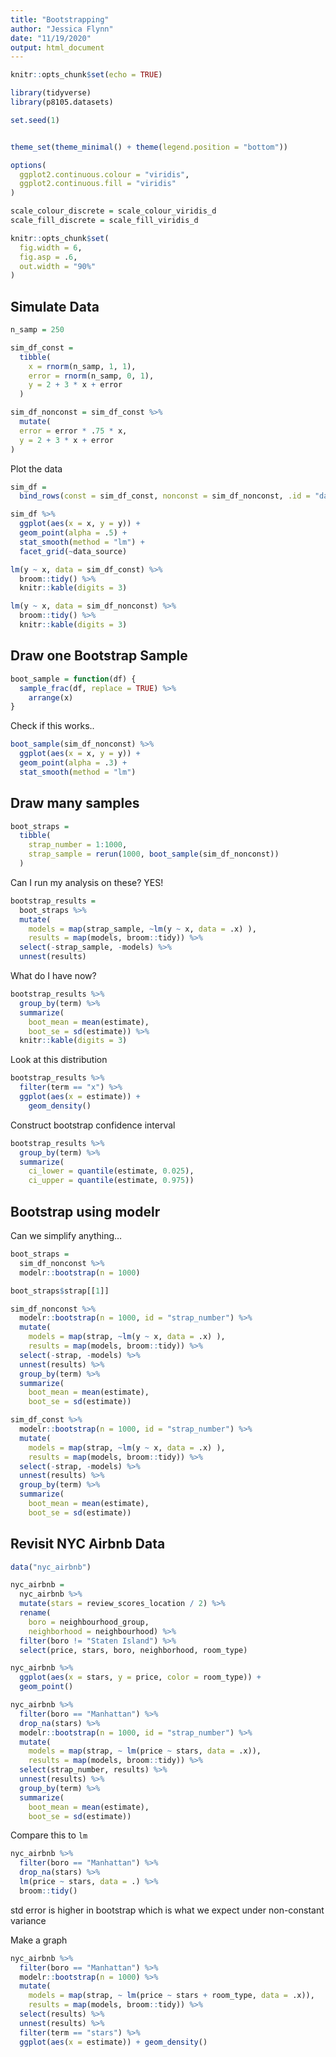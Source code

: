 ```yaml
---
title: "Bootstrapping"
author: "Jessica Flynn"
date: "11/19/2020"
output: html_document
---
```


```r
knitr::opts_chunk$set(echo = TRUE)
```


```r
library(tidyverse)
library(p8105.datasets)

set.seed(1)


theme_set(theme_minimal() + theme(legend.position = "bottom"))

options(
  ggplot2.continuous.colour = "viridis",
  ggplot2.continuous.fill = "viridis"
)

scale_colour_discrete = scale_colour_viridis_d
scale_fill_discrete = scale_fill_viridis_d

knitr::opts_chunk$set(
  fig.width = 6,
  fig.asp = .6,
  out.width = "90%"
)
```

## Simulate Data

```r
n_samp = 250

sim_df_const = 
  tibble(
    x = rnorm(n_samp, 1, 1),
    error = rnorm(n_samp, 0, 1),
    y = 2 + 3 * x + error
  )

sim_df_nonconst = sim_df_const %>% 
  mutate(
  error = error * .75 * x,
  y = 2 + 3 * x + error
)

```

Plot the data

```r
sim_df = 
  bind_rows(const = sim_df_const, nonconst = sim_df_nonconst, .id = "data_source") 

sim_df %>% 
  ggplot(aes(x = x, y = y)) + 
  geom_point(alpha = .5) +
  stat_smooth(method = "lm") +
  facet_grid(~data_source) 
```


```r
lm(y ~ x, data = sim_df_const) %>% 
  broom::tidy() %>% 
  knitr::kable(digits = 3)

lm(y ~ x, data = sim_df_nonconst) %>% 
  broom::tidy() %>% 
  knitr::kable(digits = 3)
```

## Draw one Bootstrap Sample

```r
boot_sample = function(df) {
  sample_frac(df, replace = TRUE) %>% 
    arrange(x)
}
```

Check if this works..

```r
boot_sample(sim_df_nonconst) %>% 
  ggplot(aes(x = x, y = y)) + 
  geom_point(alpha = .3) +
  stat_smooth(method = "lm")
```

## Draw many samples

```r
boot_straps = 
  tibble(
    strap_number = 1:1000,
    strap_sample = rerun(1000, boot_sample(sim_df_nonconst))
  )
```

Can I run my analysis on these? YES!

```r
bootstrap_results = 
  boot_straps %>% 
  mutate(
    models = map(strap_sample, ~lm(y ~ x, data = .x) ),
    results = map(models, broom::tidy)) %>% 
  select(-strap_sample, -models) %>% 
  unnest(results) 
```

What do I have now?

```r
bootstrap_results %>% 
  group_by(term) %>% 
  summarize(
    boot_mean = mean(estimate),
    boot_se = sd(estimate)) %>% 
  knitr::kable(digits = 3)
```

Look at this distribution

```r
bootstrap_results %>% 
  filter(term == "x") %>%
  ggplot(aes(x = estimate)) + 
    geom_density()
```

Construct bootstrap confidence interval

```r
bootstrap_results %>% 
  group_by(term) %>% 
  summarize(
    ci_lower = quantile(estimate, 0.025), 
    ci_upper = quantile(estimate, 0.975))

```

## Bootstrap using modelr

Can we simplify anything...


```r
boot_straps = 
  sim_df_nonconst %>% 
  modelr::bootstrap(n = 1000)

boot_straps$strap[[1]]
```



```r
sim_df_nonconst %>% 
  modelr::bootstrap(n = 1000, id = "strap_number") %>% 
  mutate(
    models = map(strap, ~lm(y ~ x, data = .x) ),
    results = map(models, broom::tidy)) %>% 
  select(-strap, -models) %>% 
  unnest(results) %>% 
  group_by(term) %>% 
  summarize(
    boot_mean = mean(estimate),
    boot_se = sd(estimate))
```


```r
sim_df_const %>% 
  modelr::bootstrap(n = 1000, id = "strap_number") %>% 
  mutate(
    models = map(strap, ~lm(y ~ x, data = .x) ),
    results = map(models, broom::tidy)) %>% 
  select(-strap, -models) %>% 
  unnest(results) %>% 
  group_by(term) %>% 
  summarize(
    boot_mean = mean(estimate),
    boot_se = sd(estimate))
```

## Revisit NYC Airbnb Data

```r
data("nyc_airbnb")

nyc_airbnb = 
  nyc_airbnb %>% 
  mutate(stars = review_scores_location / 2) %>% 
  rename(
    boro = neighbourhood_group,
    neighborhood = neighbourhood) %>% 
  filter(boro != "Staten Island") %>% 
  select(price, stars, boro, neighborhood, room_type)
```

```r
nyc_airbnb %>% 
  ggplot(aes(x = stars, y = price, color = room_type)) + 
  geom_point() 
```


```r
nyc_airbnb %>% 
  filter(boro == "Manhattan") %>% 
  drop_na(stars) %>%
  modelr::bootstrap(n = 1000, id = "strap_number") %>% 
  mutate(
    models = map(strap, ~ lm(price ~ stars, data = .x)),
    results = map(models, broom::tidy)) %>% 
  select(strap_number, results) %>% 
  unnest(results) %>% 
  group_by(term) %>% 
  summarize(
    boot_mean = mean(estimate),
    boot_se = sd(estimate))
```

Compare this to `lm`

```r
nyc_airbnb %>% 
  filter(boro == "Manhattan") %>% 
  drop_na(stars) %>%
  lm(price ~ stars, data = .) %>% 
  broom::tidy()
```

std error is higher in bootstrap which is what we expect under non-constant variance 


Make a graph

```r
nyc_airbnb %>% 
  filter(boro == "Manhattan") %>% 
  modelr::bootstrap(n = 1000) %>% 
  mutate(
    models = map(strap, ~ lm(price ~ stars + room_type, data = .x)),
    results = map(models, broom::tidy)) %>% 
  select(results) %>% 
  unnest(results) %>% 
  filter(term == "stars") %>% 
  ggplot(aes(x = estimate)) + geom_density()
```

